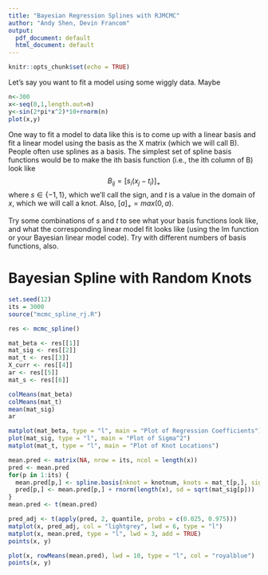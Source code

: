 ```yaml
---
title: "Bayesian Regression Splines with RJMCMC"
author: "Andy Shen, Devin Francom"
output:
  pdf_document: default
  html_document: default
---
```


```r
knitr::opts_chunk$set(echo = TRUE)
```

Let's say you want to fit a model using some wiggly data.  Maybe

```r
n<-300
x<-seq(0,1,length.out=n)
y<-sin(2*pi*x^2)*10+rnorm(n)
plot(x,y)
```

One way to fit a model to data like this is to come up with a linear basis and fit a linear model using the basis as the X matrix (which we will call B).  People often use splines as a basis.  The simplest set of spline basis functions would be to make the ith basis function (i.e., the ith column of B) look like
$$ B_{ij} = [s_i(x_j - t_i)]_+  $$
where $s\in \lbrace -1,1 \rbrace$, which we'll call the sign, and $t$ is a value in the domain of $x$, which we will call a knot.  Also, $[a]_+ = max(0,a)$.

Try some combinations of $s$ and $t$ to see what your basis functions look like, and what the corresponding linear model fit looks like (using the lm function or your Bayesian linear model code).  Try with different numbers of basis functions, also.

\pagebreak

# Bayesian Spline with Random Knots

```r
set.seed(12)
its = 3000
source("mcmc_spline_rj.R")
```

```r
res <- mcmc_spline()
```


```r
mat_beta <- res[[1]]
mat_sig <- res[[2]]
mat_t <- res[[3]]
X_curr <- res[[4]]
ar <- res[[5]]
mat_s <- res[[6]]
```

```r
colMeans(mat_beta)
colMeans(mat_t)
mean(mat_sig)
ar
```

```r
matplot(mat_beta, type = "l", main = "Plot of Regression Coefficients")
plot(mat_sig, type = "l", main = "Plot of Sigma^2")
matplot(mat_t, type = "l", main = "Plot of Knot Locations")
```



```r
mean.pred <- matrix(NA, nrow = its, ncol = length(x))
pred <- mean.pred
for(p in 1:its) {
  mean.pred[p,] <- spline.basis(nknot = knotnum, knots = mat_t[p,], signs = mat_s[p,]) %*% mat_beta[p,]
  pred[p,] <- mean.pred[p,] + rnorm(length(x), sd = sqrt(mat_sig[p])) 
}
mean.pred <- t(mean.pred)
```

```r
pred_adj <- t(apply(pred, 2, quantile, probs = c(0.025, 0.975)))
matplot(x, pred_adj, col = "lightgrey", lwd = 6, type = "l")
matplot(x, mean.pred, type = "l", lwd = 3, add = TRUE)
points(x, y)
```


```r
plot(x, rowMeans(mean.pred), lwd = 10, type = "l", col = "royalblue")
points(x, y)
```